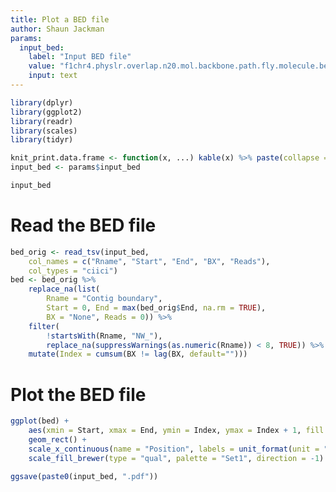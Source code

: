 ```yaml
---
title: Plot a BED file
author: Shaun Jackman
params:
  input_bed:
    label: "Input BED file"
    value: "f1chr4.physlr.overlap.n20.mol.backbone.path.fly.molecule.bed"
    input: text
---
```


```r
library(dplyr)
library(ggplot2)
library(readr)
library(scales)
library(tidyr)

knit_print.data.frame <- function(x, ...) kable(x) %>% paste(collapse = "\n") %>% asis_output
input_bed <- params$input_bed

input_bed
```

# Read the BED file
```r
bed_orig <- read_tsv(input_bed,
	col_names = c("Rname", "Start", "End", "BX", "Reads"),
	col_types = "ciici")
bed <- bed_orig %>%
	replace_na(list(
		Rname = "Contig boundary",
		Start = 0, End = max(bed_orig$End, na.rm = TRUE),
		BX = "None", Reads = 0)) %>%
	filter(
		!startsWith(Rname, "NW_"),
		replace_na(suppressWarnings(as.numeric(Rname)) < 8, TRUE)) %>%
	mutate(Index = cumsum(BX != lag(BX, default="")))
```

# Plot the BED file
```r
ggplot(bed) +
	aes(xmin = Start, xmax = End, ymin = Index, ymax = Index + 1, fill = Rname) +
	geom_rect() +
	scale_x_continuous(name = "Position", labels = unit_format(unit = "Mbp", scale = 1e-6)) +
	scale_fill_brewer(type = "qual", palette = "Set1", direction = -1)
```

```r
ggsave(paste0(input_bed, ".pdf"))
```
